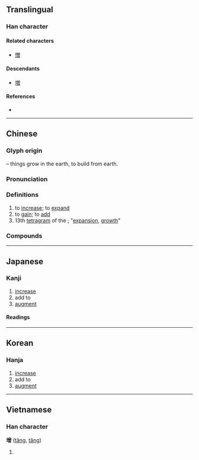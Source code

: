{{also|増|𝌒}}
{{character info/new}}
==Translingual==
{{ja-forms|[[増]]|增|增}}

===Han character===
{{Han char|rn=32|rad=土|as=12|sn=15|four=48166|canj=GCWA|ids=⿰土曾}}

====Related characters====
* [[憎]]

====Descendants====
* [[増]]

====References====
* {{Han ref|kx=0238.250|dkj=05454|dj=0477.100|hdz=10489.060|uh=589E|ud=22686|bh=BC57|bd=48215}}

----

==Chinese==
{{zh-forms}}

===Glyph origin===
{{Han etym}}
{{Han compound|土|t1=earth|曾|ls=psc|c1=s|c2=p}} – things grow in the earth, to build from earth.

===Pronunciation===
{{zh-pron
|m=zēng
|ma=Zh-zeng.ogg
|m-s=
|c=zang1,cang4
|c-t=
|g=
|h=pfs=chen
|j=
|mb=cāing
|md=
|mn=qz:chng/tw,xm,zz:cheng
|mn-t=zêng1
|w=1tsen
|x=
|mc=y
|oc=y
|cat=v
}}

===Definitions===
{{zh-hanzi}}

# to [[increase]]; to [[expand]]
# to [[gain]]; to [[add]]
# 13th [[tetragram]] of the {{w|Taixuanjing}}; "[[expansion]], [[growth]]"

===Compounds===
{{zh-der|增補|增產|增大|增訂|增多|增防|增幅|增高|增光|增廣|增輝|增加|增減|增進|增劇|增刊|增量|增辟|增強|增色|增刪|增設|增生|增收|增添|增修|增益|增印|增援|增長|增值|增殖|倍增|增損|增廣見聞|增聘|年增率|增建|增列|增增減減|增闢|增資|增廣生員|增長見識|增額國代|增韻|增訂版|增福財神|擴增|暴增|添增|有增無減|福履增綏|激增|有增無損|日增月益|陡增|遞增|齒德俱增|累增字|馬齒徒增|蓬蓽增輝|蒲扇價增|逆增|踵事增華|與日俱增}}

----

==Japanese==
{{ja-kanji forms|増|增}}

===Kanji===
{{ja-kanji|grade=|rs=土12|shin=増}}

# [[increase]]
# add to
# [[augment]]

====Readings====
{{ja-readings
|on=ぞう, そう
|kun=ま-す, ふ-える, ふ-やす
}}

----

==Korean==

===Hanja===
{{ko-hanja|hangeul=증|rv=jeung|mr=chŭng}}

# [[increase]]
# add to
# [[augment]]

----

==Vietnamese==

===Han character===
'''增''' ([[tăng]], [[tâng]])

# {{defn|lang=vi}}